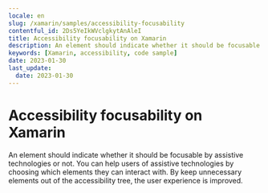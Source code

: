 ```yaml
---
locale: en
slug: /xamarin/samples/accessibility-focusability
contentful_id: 2Ds5YeIkWVclgkytAnAleI
title: Accessibility focusability on Xamarin
description: An element should indicate whether it should be focusable by assistive technologies or not.
keywords: [Xamarin, accessibility, code sample]
date: 2023-01-30
last_update:
  date: 2023-01-30
---
```


# Accessibility focusability on Xamarin

An element should indicate whether it should be focusable by assistive technologies or not. You can help users of assistive technologies by choosing which elements they can interact with. By keep unnecessary elements out of the accessibility tree, the user experience is improved.

<CodeSample id="accessibility-focusable" locale="en" platform="xamarin"/>
